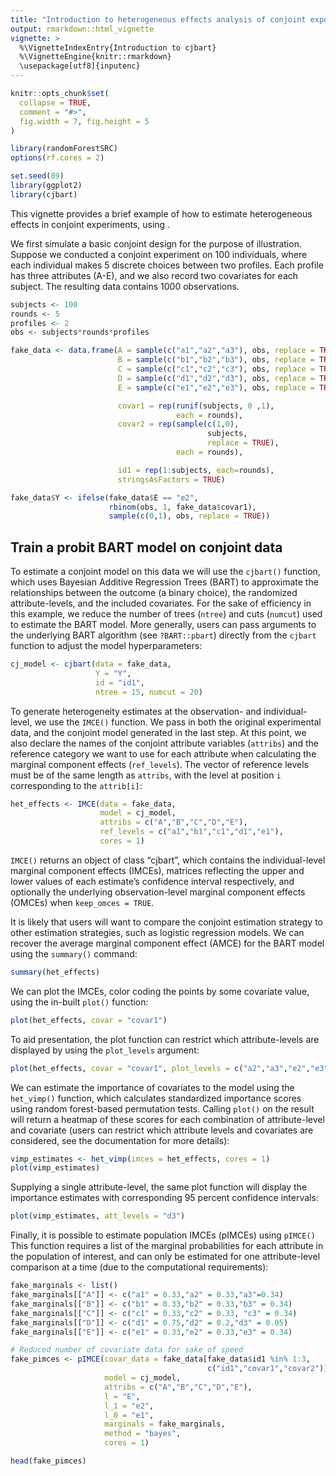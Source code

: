 ```yaml
---
title: "Introduction to heterogeneous effects analysis of conjoint experiments using **cjbart**"
output: rmarkdown::html_vignette
vignette: >
  %\VignetteIndexEntry{Introduction to cjbart}
  %\VignetteEngine{knitr::rmarkdown}
  \usepackage[utf8]{inputenc}
---
```


```r
knitr::opts_chunk$set(
  collapse = TRUE,
  comment = "#>",
  fig.width = 7, fig.height = 5
)

library(randomForestSRC)
options(rf.cores = 2)
```

```r
set.seed(89)
library(ggplot2)
library(cjbart)
```

This vignette provides a brief example of how to estimate heterogeneous effects in conjoint experiments, using \code{cjbart}.

We first simulate a basic conjoint design for the purpose of illustration. Suppose we conducted a conjoint experiment on 100 individuals, where each individual makes 5 discrete choices between two profiles. Each profile has three attributes (A-E), and we also record two covariates for each subject.  The resulting data contains 1000 observations. 

```r
subjects <- 100
rounds <- 5
profiles <- 2
obs <- subjects*rounds*profiles

fake_data <- data.frame(A = sample(c("a1","a2","a3"), obs, replace = TRUE),
                        B = sample(c("b1","b2","b3"), obs, replace = TRUE),
                        C = sample(c("c1","c2","c3"), obs, replace = TRUE),
                        D = sample(c("d1","d2","d3"), obs, replace = TRUE),
                        E = sample(c("e1","e2","e3"), obs, replace = TRUE),

                        covar1 = rep(runif(subjects, 0 ,1),
                                     each = rounds),
                        covar2 = rep(sample(c(1,0),
                                            subjects,
                                            replace = TRUE),
                                     each = rounds),

                        id1 = rep(1:subjects, each=rounds),
                        stringsAsFactors = TRUE)

fake_data$Y <- ifelse(fake_data$E == "e2",
                      rbinom(obs, 1, fake_data$covar1),
                      sample(c(0,1), obs, replace = TRUE))
```

## Train a probit BART model on conjoint data

To estimate a conjoint model on this data we will use the `cjbart()` function, which uses Bayesian Additive Regression Trees (BART) to approximate the relationships between the outcome (a binary choice), the randomized attribute-levels, and the included covariates. For the sake of efficiency in this example, we reduce the number of trees (`ntree`) and cuts (`numcut`) used to estimate the BART model. More generally, users can pass arguments to the underlying BART algorithm (see `?BART::pbart`) directly from the `cjbart` function to adjust the model hyperparameters:

```r
cj_model <- cjbart(data = fake_data,
                   Y = "Y", 
                   id = "id1",
                   ntree = 15, numcut = 20)

```

To generate heterogeneity estimates at the observation- and individual-level, we use the `IMCE()` function. We pass in both the original experimental data, and the conjoint model generated in the last step. At this point, we also declare the names of the conjoint attribute variables (`attribs`) and the reference category we want to use for each attribute when calculating the marginal component effects (`ref_levels`). The vector of reference levels must be of the same length as `attribs`, with the level at position `i` corresponding to the `attrib[i]`:

```r
het_effects <- IMCE(data = fake_data, 
                    model = cj_model, 
                    attribs = c("A","B","C","D","E"),
                    ref_levels = c("a1","b1","c1","d1","e1"),
                    cores = 1)
```

`IMCE()` returns an object of class "cjbart", which contains the individual-level marginal component effects (IMCEs), matrices reflecting the upper and lower values of each estimate's confidence interval respectively, and optionally the underlying observation-level marginal component effects (OMCEs) when `keep_omces = TRUE`.

It is likely that users will want to compare the conjoint estimation strategy to other estimation strategies, such as logistic regression models. We can recover the average marginal component effect (AMCE) for the BART model using the `summary()` command:

```r
summary(het_effects)
```

We can plot the IMCEs, color coding the points by some covariate value, using the in-built `plot()` function:

```r
plot(het_effects, covar = "covar1")
```

To aid presentation, the plot function can restrict which attribute-levels are displayed by using the `plot_levels` argument:

```r
plot(het_effects, covar = "covar1", plot_levels = c("a2","a3","e2","e3"))
```
We can estimate the importance of covariates to the model using the `het_vimp()` function, which calculates standardized importance scores using random forest-based permutation tests. Calling `plot()` on the result will return a heatmap of these scores for each combination of attribute-level and covariate (users can restrict which attribute levels and covariates are considered, see the documentation for more details):


```r
vimp_estimates <- het_vimp(imces = het_effects, cores = 1)
plot(vimp_estimates)
```

Supplying a single attribute-level, the same plot function will display the importance estimates with corresponding 95 percent confidence intervals:

```r
plot(vimp_estimates, att_levels = "d3")
```

Finally, it is possible to estimate population IMCEs (pIMCEs) using `pIMCE()` This function requires a list of the marginal probabilities for each attribute in the population of interest, and can only be estimated for one attribute-level comparison at a time (due to the computational requirements):

```r
fake_marginals <- list()
fake_marginals[["A"]] <- c("a1" = 0.33,"a2" = 0.33,"a3"=0.34)
fake_marginals[["B"]] <- c("b1" = 0.33,"b2" = 0.33,"b3" = 0.34)
fake_marginals[["C"]] <- c("c1" = 0.33,"c2" = 0.33, "c3" = 0.34)
fake_marginals[["D"]] <- c("d1" = 0.75,"d2" = 0.2,"d3" = 0.05)
fake_marginals[["E"]] <- c("e1" = 0.33,"e2" = 0.33,"e3" = 0.34)

# Reduced number of covariate data for sake of speed
fake_pimces <- pIMCE(covar_data = fake_data[fake_data$id1 %in% 1:3,
                                            c("id1","covar1","covar2")],
                     model = cj_model,
                     attribs = c("A","B","C","D","E"),
                     l = "E",
                     l_1 = "e2",
                     l_0 = "e1",
                     marginals = fake_marginals,
                     method = "bayes",
                     cores = 1)

head(fake_pimces)
```
